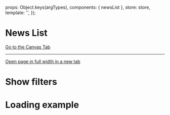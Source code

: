 
<Meta of={NewsListStories} />

  props: Object.keys(argTypes),
  components: { newsList },
  store: store,
  template: '<newsList :noResults="noResults" :isLoading="isLoading" :filtersAreOpen="filtersAreOpen" :displayType="displayType" />',
});

# News List

<a href="?path=/story/pages-news-list--with-results">Go to the Canvas Tab</a>

***

<a href="?id=pages-news-list--with-results&args=&viewMode=story" target="_blank">Open page in full width in a new tab</a>

<Canvas>
  <Story of={NewsListStories.WithResults} />
</Canvas>

# Show filters

<Canvas>
  <Story of={NewsListStories.WithoutResults} />
</Canvas>

# Loading example

<Canvas>
  <Story of={NewsListStories.WhenLoading} />
</Canvas>
